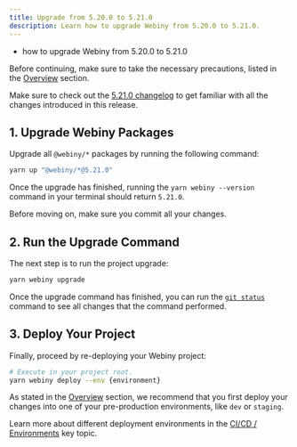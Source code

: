 ```yaml
---
title: Upgrade from 5.20.0 to 5.21.0
description: Learn how to upgrade Webiny from 5.20.0 to 5.21.0.
---
```



<Alert type="success" title="What you’ll learn"> 

- how to upgrade Webiny from 5.20.0 to 5.21.0

</Alert>

<Alert type="danger"> 

Before continuing, make sure to take the necessary precautions, listed in the [Overview](/docs/how-to-guides/upgrade-webiny#-precaution-measures) section.

</Alert>

<Alert type="info"> 

Make sure to check out the [5.21.0 changelog](/docs/release-notes/5.21.0/changelog) to get familiar with all the changes introduced in this release.

</Alert>

## 1. Upgrade Webiny Packages

Upgrade all `@webiny/*` packages by running the following command:

```bash
yarn up "@webiny/*@5.21.0"
```

Once the upgrade has finished, running the `yarn webiny --version` command in your terminal should return `5.21.0`.

<Alert type="info"> 

Before moving on, make sure you commit all your changes.

</Alert>

## 2. Run the Upgrade Command

The next step is to run the project upgrade:

```bash
yarn webiny upgrade
```

Once the upgrade command has finished, you can run the [`git status`](https://git-scm.com/docs/git-status) command to see all changes that the command performed.

## 3. Deploy Your Project

Finally, proceed by re-deploying your Webiny project:

```bash
# Execute in your project root.
yarn webiny deploy --env {environment}
```

<Alert type="warning"> 

As stated in the [Overview](/docs/how-to-guides/upgrade-webiny#pre-production-environments-first) section, we recommend that you first deploy your changes into one of your pre-production environments, like `dev` or `staging`.

</Alert>

<Alert type="success"> 

Learn more about different deployment environments in the [CI/CD / Environments](/docs/key-topics/ci-cd/environments) key topic.

</Alert>

